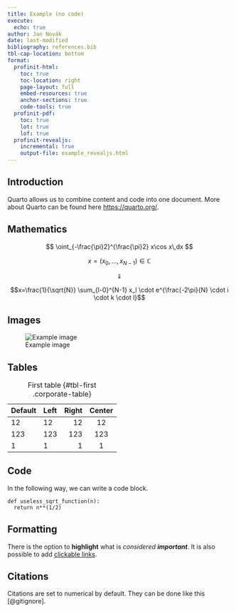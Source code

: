 ```yaml
---
title: Example (no code)
execute:
  echo: true
author: Jan Novák
date: last-modified
bibliography: references.bib
tbl-cap-location: bottom
format:
  profinit-html:
    toc: true
    toc-location: right
    page-layout: full
    embed-resources: true
    anchor-sections: true
    code-tools: true
  profinit-pdf:
    toc: true
    lot: true
    lof: true
  profinit-revealjs:
    incremental: true
    output-file: example_revealjs.html
---
```


## Introduction

Quarto allows us to combine content and code into one document. More about Quarto can be found here <https://quarto.org/>.

## Mathematics
$$ \oint_{-\frac{\pi}2}^{\frac{\pi}2} x\cos x\,dx $$

$$x=(x_0, ..., x_{N-1}) \in \mathbb{C}$$

$$\Downarrow$$

$$x=\frac{1}{\sqrt{N}} \sum_{l-0}^{N-1} x_l \cdot e^{\frac{-2\pi}{N} \cdot i \cdot k \cdot l}$$

## Images

![Example image](https://imgs.xkcd.com/comics/judgment_day_2x.png)

## Tables

| Default | Left | Right | Center |
|---------|:-----|------:|:------:|
| 12      | 12   |    12 |   12   |
| 123     | 123  |   123 |  123   |
| 1       | 1    |     1 |   1    |
: First table {#tbl-first .corporate-table}

## Code

In the following way, we can write a code block.

```.python
def useless_sqrt_function(n):
  return n**(1/2)

```

## Formatting

There is the option to **highlight** what is *considered* ***important***. It is also possible to add [clickable links](https://www.youtube.com/watch?v=dQw4w9WgXcQ).

## Citations

Citations are set to numerical by default. They can be done like this [@gitignore].

